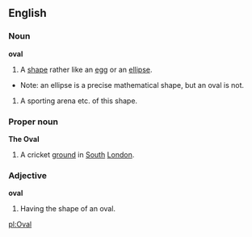 ==English==
===Noun===
'''oval'''
# A [[shape]] rather like an [[egg]] or an [[ellipse]].
*Note: an ellipse is a precise mathematical shape, but an oval is not.
# A sporting arena etc. of this shape.
===Proper noun===
'''The Oval'''
# {{Cricket}} A cricket [[ground]] in [[South]] [[London]].
===Adjective===
'''oval'''
# Having the shape of an oval.

[[pl:Oval]]